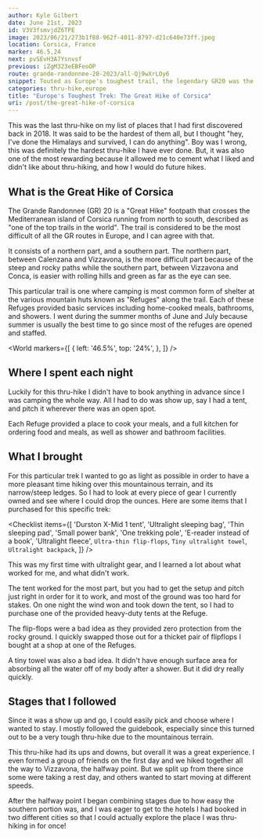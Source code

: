 ```yaml
---
author: Kyle Gilbert
date: June 21st, 2023
id: V3V3fsmvjdZ6TPE
image: 2023/06/21/273b1f88-962f-4011-8797-d21c640e73ff.jpeg
location: Corsica, France
marker: 46.5,24
next: pvSEvH3A7Ysnvsf
previous: iZgM323eEBFeoOP
route: grande-randonnee-20-2023/all-Qj9wXrLOy6
snippet: Touted as Europe's toughest trail, the legendary GR20 was the final beast on my thru-hiking bucket list — and I was ready for the challenge.
categories: thru-hike,europe
title: "Europe's Toughest Trek: The Great Hike of Corsica"
uri: /post/the-great-hike-of-corsica
---
```


This was the last thru-hike on my list of places that I had first discovered
back in 2018. It was said to be the hardest of them all, but I thought "hey,
I've done the Himalays and survived, I can do anything". Boy was I wrong, this
was definitely the hardest thru-hike I have ever done. But, it was also one of
the most rewarding because it allowed me to cement what I liked and didn't like
about thru-hiking, and how I would do future hikes.

<Stats />

<Route />

## What is the Great Hike of Corsica

The Grande Randonnee (GR) 20 is a "Great Hike" footpath that crosses the
Mediterranean island of Corsica running from north to south, described as
"one of the top trails in the world". The trail is considered to be the
most difficult of all the GR routes in Europe, and I can agree with that.

It consists of a northern part, and a southern part. The northern part,
between Calenzana and Vizzavona, is the more difficult part because of
the steep and rocky paths while the southern part, between Vizzavona and
Conca, is easier with rolling hills and green as far as the eye can see.

This particular trail is one where camping is most common form of shelter
at the various mountain huts known as "Refuges" along the trail. Each of
these Refuges provided basic services including home-cooked meals,
bathrooms, and showers. I went during the summer months of June and July
because summer is usually the best time to go since most of the refuges
are opened and staffed.

<World
  markers={[
    {
      left: '46.5%',
      top: '24%',
    },
  ]}
/>

## Where I spent each night

Luckily for this thru-hike I didn't have to book anything in advance since
I was camping the whole way. All I had to do was show up, say I had a tent, and
pitch it wherever there was an open spot.

Each Refuge provided a place to cook your meals, and a full kitchen for ordering
food and meals, as well as shower and bathroom facilities.

## What I brought

For this particular trek I wanted to go as light as possible in order to have a
more pleasant time hiking over this mountainous terrain, and its narrow/steep
ledges. So I had to look at every piece of gear I currently owned and see where
I could drop the ounces. Here are some items that I purchased for this specific
trek:

<Checklist
  items={[
    'Durston X-Mid 1 tent',
    'Ultralight sleeping bag',
    'Thin sleeping pad',
    'Small power bank',
    'One trekking pole',
    'E-reader instead of a book',
    'Ultralight fleece',
    `Ultra-thin flip-flops`,
    `Tiny ultralight towel`,
    `Ultralight backpack`,
  ]}
/>

This was my first time with ultralight gear, and I learned a lot about what
worked for me, and what didn't work.

The tent worked for the most part, but you had to get the setup and pitch just
right in order for it to work, and most of the ground was too hard for stakes.
On one night the wind won and took down the tent, so I had to purchase one of
the provided heavy-duty tents at the Refuge.

The flip-flops were a bad idea as they provided zero protection from the rocky
ground. I quickly swapped those out for a thicket pair of flipflops I bought at
a shop at one of the Refuges.

A tiny towel was also a bad idea. It didn't have enough surface area for
absorbing all the water off of my body after a shower. But it did dry really
quickly.

## Stages that I followed

Since it was a show up and go, I could easily pick and choose where I wanted
to stay. I mostly followed the guidebook, especially since this turned out to be
a very tough thru-hike due to the mountainous terrain.

<Stages />

This thru-hike had its ups and downs, but overall it was a great experience. I
even formed a group of friends on the first day and we hiked together all the
way to Vizzavona, the halfway point. But we split up from there since some were
taking a rest day, and others wanted to start moving at different speeds.

After the halfway point I began combining stages due to how easy the southern
portion was, and I was eager to get to the hotels I had booked in two different
cities so that I could actually explore the place I was thru-hiking in for once!

